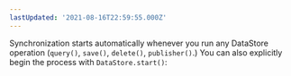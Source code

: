 ```yaml
---
lastUpdated: '2021-08-16T22:59:55.000Z'
---
```

Synchronization starts automatically whenever you run any DataStore operation (`query()`, `save()`, `delete()`, `publisher()`.) You can also explicitly begin the process with `DataStore.start()`:
